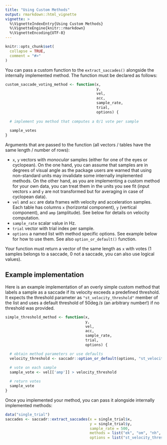 ```yaml
---
title: "Using Custom Methods"
output: rmarkdown::html_vignette
vignette: >
  %\VignetteIndexEntry{Using Custom Methods}
  %\VignetteEngine{knitr::rmarkdown}
  %\VignetteEncoding{UTF-8}
---
```


```r
knitr::opts_chunk$set(
  collapse = TRUE,
  comment = "#>"
)
```

You can pass a custom function to the `extract_saccades()` alongside the internally implemented method. The function must be declared as follows:
```r
custom_saccade_voting_method <- function(x,
                                         y,
                                         vel,
                                         acc,
                                         sample_rate,
                                         trial,
                                         options) {
                                         
  # implement you method that computes a 0/1 vote per sample
  
  sample_votes
}
```

Arguments that are passed to the function (all vectors / tables have the same length / number of rows):

* `x`, `y` vectors with _monocular_ samples (either for one of the eyes or cyclopean). On the one hand, you can assume that samples are in degrees of visual angle as the package users are warned that using non-standard units may invalidate some internally implemented methods. On the other hand, as you are implementing a custom method for your own data, you can treat them in the units you see fit (input vectors `x` and `y` are not transformed but for averaging in case of cyclopean data).
* `vel` and `acc` are data frames with velocity and acceleration samples. Each table has columns `x` (horizontal component), `y` (vertical component), and `amp` (amplitude). See below for details on velocity computation.
* `sample_rate` scalar value in Hz.
* `trial` vector with trial index per sample.
* `options` a named list with method specific options. See example below for how to use them. See also `option_or_default()` function.

Your function must return a vector of the same length as `x` with votes ($1$ samples belongs to a saccade, $0$ not a saccade, you can also use logical values).

## Example implementation
Here is an example implementation of an overly simple custom method that labels a sample as a saccade if its velocity exceeds a predefined threshold. It expects the threshold parameter as `"st_velocity_threshold"` member of the list and uses a default threshold of $50 \deg / s$ (an arbitrary number!) if no threshold was provided.

```r
simple_threshold_method <- function(x,
                                    y,
                                    vel,
                                    acc,
                                    sample_rate,
                                    trial,
                                    options) {

  # obtain method parameters or use defaults
  velocity_threshold <- saccadr::option_or_default(options, "st_velocity_threshold", 50)

  # vote on each sample  
  sample_vote <- vel[['amp']] > velocity_threshold
  
  # return votes
  sample_vote
}
```

Once you implemented your method, you can pass it alongside internally implemented methods:
```r
data("single_trial")
saccades <- saccadr::extract_saccades(x = single_trial$x,
                                      y = single_trial$y,
                                      sample_rate = 500,
                                      methods = list("ek", "om", "nh", simple_threshold_method),
                                      options = list("st_velocity_threshold" = 70))
```


